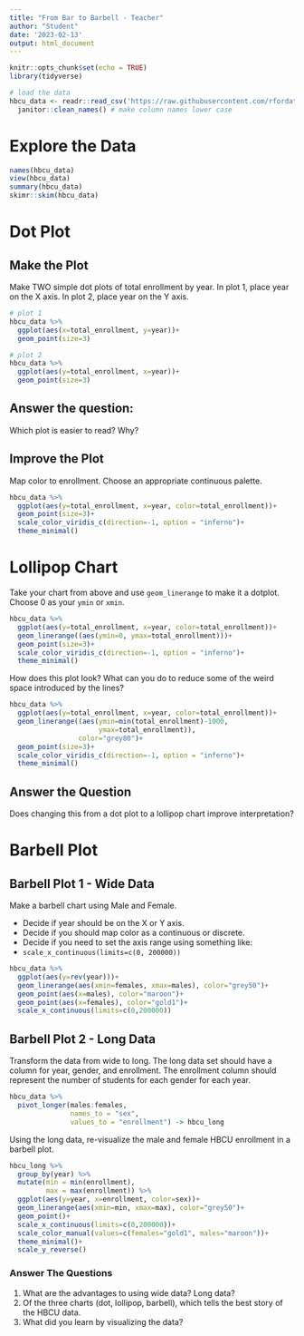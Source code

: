 ```yaml
---
title: "From Bar to Barbell - Teacher"
author: "Student"
date: '2023-02-13'
output: html_document
---
```


```r
knitr::opts_chunk$set(echo = TRUE)
library(tidyverse)

# load the data
hbcu_data <- readr::read_csv('https://raw.githubusercontent.com/rfordatascience/tidytuesday/master/data/2021/2021-02-02/hbcu_all.csv') %>%
  janitor::clean_names() # make column names lower case
```


# Explore the Data

```r
names(hbcu_data)
view(hbcu_data)
summary(hbcu_data)
skimr::skim(hbcu_data)
```


# Dot Plot

## Make the Plot

Make TWO simple dot plots of total enrollment by year.
In plot 1, place year on the X axis. In plot 2, place year on the Y axis.

```r
# plot 1
hbcu_data %>%
  ggplot(aes(x=total_enrollment, y=year))+
  geom_point(size=3)
```


```r
# plot 2
hbcu_data %>%
  ggplot(aes(y=total_enrollment, x=year))+
  geom_point(size=3)
```

## Answer the question:

Which plot is easier to read? Why?





## Improve the Plot

Map color to enrollment. Choose an appropriate continuous palette.

```r
hbcu_data %>%
  ggplot(aes(y=total_enrollment, x=year, color=total_enrollment))+
  geom_point(size=3)+
  scale_color_viridis_c(direction=-1, option = "inferno")+
  theme_minimal()
```


# Lollipop Chart

Take your chart from above and use `geom_linerange` to make it a dotplot.
Choose 0 as your `ymin` or `xmin`.

```r
hbcu_data %>%
  ggplot(aes(y=total_enrollment, x=year, color=total_enrollment))+
  geom_linerange((aes(ymin=0, ymax=total_enrollment)))+
  geom_point(size=3)+
  scale_color_viridis_c(direction=-1, option = "inferno")+
  theme_minimal()
```

How does this plot look? What can you do to reduce some of the weird space introduced by the lines?

```r
hbcu_data %>%
  ggplot(aes(y=total_enrollment, x=year, color=total_enrollment))+
  geom_linerange((aes(ymin=min(total_enrollment)-1000, 
                      ymax=total_enrollment)),
                 color="grey80")+
  geom_point(size=3)+
  scale_color_viridis_c(direction=-1, option = "inferno")+
  theme_minimal()
```

## Answer the Question

Does changing this from a dot plot to a lollipop chart improve interpretation?




# Barbell Plot

## Barbell Plot 1 - Wide Data

Make a barbell chart using Male and Female. 

- Decide if year should be on the X or Y axis.
- Decide if you should map color as a continuous or discrete.
- Decide if you need to set the axis range using something like:
 - `scale_x_continuous(limits=c(0, 200000))`

```r
hbcu_data %>%
  ggplot(aes(y=rev(year)))+
  geom_linerange(aes(xmin=females, xmax=males), color="grey50")+
  geom_point(aes(x=males), color="maroon")+
  geom_point(aes(x=females), color="gold1")+
  scale_x_continuous(limits=c(0,200000))
```

## Barbell Plot 2 - Long Data

Transform the data from wide to long. The long data set should have a column for year, gender, and enrollment. The enrollment column should represent the number of students for each gender for each year.

<!-- Note: sex not gender -->

```r
hbcu_data %>%
  pivot_longer(males:females,
               names_to = "sex",
               values_to = "enrollment") -> hbcu_long
```

Using the long data, re-visualize the male and female HBCU enrollment in a barbell plot.


```r
hbcu_long %>%
  group_by(year) %>%
  mutate(min = min(enrollment),
         max = max(enrollment)) %>%
  ggplot(aes(y=year, x=enrollment, color=sex))+
  geom_linerange(aes(xmin=min, xmax=max), color="grey50")+
  geom_point()+
  scale_x_continuous(limits=c(0,200000))+
  scale_color_manual(values=c(females="gold1", males="maroon"))+
  theme_minimal()+
  scale_y_reverse()
```


### Answer The Questions

1. What are the advantages to using wide data? Long data?
2. Of the three charts (dot, lollipop, barbell), which tells the best story of the HBCU data.
3. What did you learn by visualizing the data?

